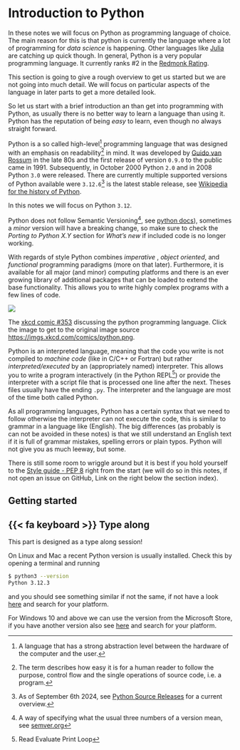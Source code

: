 # Introduction to Python {#sec-intro-python}

In these notes we will focus on Python as programming language of choice.
The main reason for this is that python is currently the language where a lot of programming for _data science_ is happening.
Other languages like [Julia](https://julialang.org) are catching up quick though.
In general, Python is a very popular programming language.
It currently ranks #2 in the [Redmonk Rating](https://redmonk.com/sogrady/category/programming-languages/).

::: {.callout-note}
This section is going to give a rough overview to get us started but we are not going into much detail.
We will focus on particular aspects of the language in later parts to get a more detailed look. 
:::

So let us start with a brief introduction an than get into programming with Python, as usually there is no better way to learn a language than using it. 
Python has the reputation of being _easy_ to learn, even though no always straight forward.

Python is a so called high-level[^1] programming language that was designed with an emphasis on readability[^2] in mind.
It was developed by [Guido van Rossum](https://gvanrossum.github.io) in the late 80s and the first release of version `0.9.0` to the public came in 1991.
Subsequently, in October 2000 Python `2.0` and in 2008 Python `3.0` were released.
There are currently multiple supported versions of Python available were `3.12.6`[^3] is the latest stable release, see [Wikipedia for the history of Python](https://en.wikipedia.org/wiki/History_of_Python).

::: {.callout-important}
In this notes we will focus on Python `3.12`.

Python does not follow Semantic Versioning[^4], see [python docs](https://docs.python.org/3/faq/general.html#how-does-the-python-version-numbering-scheme-work)), sometimes a _minor_ version will have a breaking change, so make sure to check the _Porting to Python X.Y_ section for _What's new_ if included code is no longer working.
:::

With regards of style Python combines _imperative_ , _object oriented_, and _functional_ programming paradigms (more on that later). 
Furthermore, it is available for all major (and minor) computing platforms and there is an ever growing library of additional packages that can be loaded to extend the base functionality.
This allows you to write highly complex programs with a few lines of code.

::: {#fig-xkcd-dependency}
[![](https://imgs.xkcd.com/comics/python.png)](https://xkcd.com/353/)

The [xkcd comic #353](https://xkcd.com/353/) discussing the python programming language. Click the image to get to the original image source [https://imgs.xkcd.com/comics/python.png](https://imgs.xkcd.com/comics/python.png). 
:::

Python is an interpreted language, meaning that the code you write is not compiled to _machine code_ (like in C/C++ or Fortran) but rather _interpreted/executed_ by an (appropriately named) interpreter.
This allows you to write a program interactively (in the Python REPL[^5]) or provide the interpreter with a script file that is processed one line after the next.
Theses files usually have the ending `.py`.
The interpreter and the language are most of the time both called Python.

As all programming languages, Python has a certain syntax that we need to follow otherwise the interpreter can not execute the code, this is similar to grammar in a language like (English).
The big differences (as probably is can not be avoided in these notes) is that we still understand an English text if it is full of grammar mistakes, spelling errors or plain typos.
Python will not give you as much leeway, but some.

::: {.callout-important}
There is still some room to wriggle around but it is best if you hold yourself to the [Style guide - PEP 8](https://peps.python.org/pep-0008/) right from the start (we will do so in this notes, if not open an issue on GitHub, Link on the right below the section index).
:::

## Getting started

:::{.callout-caution icon=false}
## {{< fa keyboard >}} Type along

This part is designed as a type along session!
:::

On Linux and Mac a recent Python version is usually installed.
Check this by opening a terminal and running
```bash
$ python3 --version
Python 3.12.3
```
and you should see something similar if not the same, if not have a look [here](https://docs.python.org/3/using/index.html) and search for your platform.

For Windows 10 and above we can use the version from the Microsoft Store, if you have another version also see [here](https://docs.python.org/3/using/index.html) and search for your platform.


[^1]: A language that has a strong abstraction level between the hardware of the computer and the user.
[^2]: The term describes how easy it is for a human reader to follow the purpose, control flow and the single operations of source code, i.e. a program.
[^3]: As of September 6th 2024, see [Python Source Releases](https://www.python.org/downloads/source/) for a current overview.
[^4]: A way of specifying what the usual three numbers of a version mean, see [semver.org](https://semver.org/)
[^5]: Read Evaluate Print Loop
